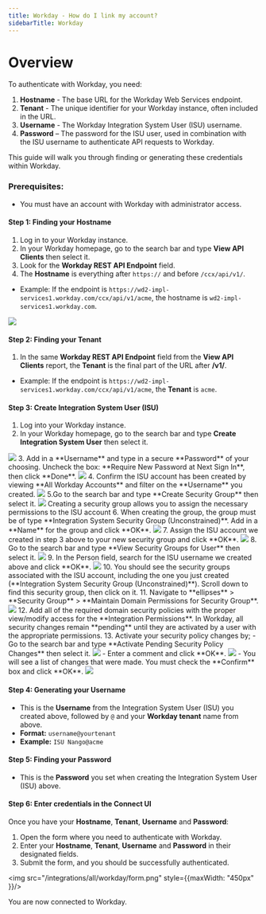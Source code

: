 ```yaml
---
title: Workday - How do I link my account?
sidebarTitle: Workday
---
```



# Overview

To authenticate with Workday, you need:
1. **Hostname** - The base URL for the Workday Web Services endpoint.
2. **Tenant** - The unique identifier for your Workday instance, often included in the URL.
3. **Username** - The Workday Integration System User (ISU) username.
4. **Password** – The password for the ISU user, used in combination with the ISU username to authenticate API requests to Workday.

This guide will walk you through finding or generating these credentials within Workday.

### Prerequisites:

- You must have an account with Workday with administrator access.

#### Step 1: Finding your Hostname
1. Log in to your Workday instance.
2. In your Workday homepage, go to the search bar and type **View API Clients** then select it.
3. Look for the **Workday REST API Endpoint** field.
4. The **Hostname** is everything after `https://` and before `/ccx/api/v1/`.
- Example: If the endpoint is `https://wd2-impl-services1.workday.com/ccx/api/v1/acme`, the hostname is `wd2-impl-services1.workday.com`.
<img src="/integrations/all/workday/hostname.png" />

#### Step 2: Finding your Tenant
1. In the same **Workday REST API Endpoint** field from the **View API Clients** report, the **Tenant** is the final part of the URL after **/v1/**.
- Example: If the endpoint is `https://wd2-impl-services1.workday.com/ccx/api/v1/acme`, the **Tenant** is `acme`.


#### Step 3: Create Integration System User (ISU)
1. Log into your Workday instance.
2. In your Workday homepage, go to the search bar and type **Create Integration System User** then select it.
<img src="/integrations/all/workday/search.png" />
3. Add in a **Username** and type in a secure **Password** of your choosing. Uncheck the box: **Require New Password at Next Sign In**, then click **Done**.
<img src="/integrations/all/workday/credentials.png" />
4. Confirm the ISU account has been created by viewing **All Workday Accounts** and filter on the **Username** you created.
<img src="/integrations/all/workday/confirm_user.png" />
5.Go to the search bar and type **Create Security Group** then select it.
<img src="/integrations/all/workday/search_2.png" />
<Tip>Creating a security group allows you to assign the necessary permissions to the ISU account</Tip>
6. When creating the group, the group must be of type **Integration System Security Group (Unconstrained)**. Add in a **Name** for the group and click **OK**.
<img src="/integrations/all/workday/create_security_group.png" />
7. Assign the ISU account we created in step 3 above to your new security group and click **OK**.
<img src="/integrations/all/workday/assign_user.png" />
8. Go to the search bar and type **View Security Groups for User** then select it.
<img src="/integrations/all/workday/view_security_group.png" />
9. In the Person field, search for the ISU username we created above and click **OK**.
<img src="/integrations/all/workday/view_security_group_for_user.png" />
10. You should see the security groups associated with the ISU account, including the one you just created (**Integration System Security Group (Unconstrained)**). Scroll down to find this security group, then click on it.
11. Navigate to **ellipses** > **Security Group** > **Maintain Domain Permissions for Security Group**.
<img src="/integrations/all/workday/view_isu_group.png" />
12. Add all of the required domain security policies with the proper view/modify access for the **Integration Permissions**.
<Tip>In Workday, all security changes remain **pending** until they are activated by a user with the appropriate permissions.</Tip>
13. Activate your security policy changes by;
- Go to the search bar and type **Activate Pending Security Policy Changes** then select it.
<img src="/integrations/all/workday/search_3.png" />
- Enter a comment and click **OK**.
<img src="/integrations/all/workday/activate_policy_changes.png" />
- You will see a list of changes that were made. You must check the **Confirm** box and click **OK**.
<img src="/integrations/all/workday/verify_policy_change.png" />

#### Step 4: Generating your Username
- This is the **Username** from the Integration System User (ISU) you created above, followed by `@` and your **Workday tenant** name from above.
- **Format:** `username@yourtenant`
- **Example:** `ISU Nango@acme`
#### Step 5: Finding your Password
- This is the **Password** you set when creating the Integration System User (ISU) above.

#### Step 6: Enter credentials in the Connect UI

Once you have your **Hostname**, **Tenant**, **Username** and **Password**:
1. Open the form where you need to authenticate with Workday.
2. Enter your **Hostname**, **Tenant**, **Username** and **Password** in their designated fields.
3. Submit the form, and you should be successfully authenticated.


<img src="/integrations/all/workday/form.png" style={{maxWidth: "450px" }}/>

You are now connected to Workday.
 